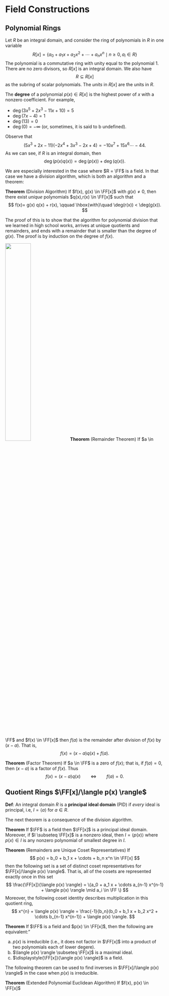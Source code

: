 
# Field Constructions


##  Polynomial Rings

Let $R$ be an integral domain, and consider the ring of polynomials in $R$ in one variable
$$
R[x] = \{ a_0 + a_1 x + a_2 x^2 + \cdots + a_n x^n \mid n \ge 0, a_i \in R\}
$$
The polynomial is a commutative ring with unity equal to the polynomial 1. There are no zero divisors, so $R[x]$ is an integral domain. We also have
$$
R \subseteq R[x]
$$
as the subring of scalar polynomials. The *units* in $R[x]$ are the units in $R$.

The **degree** of a polynomial $p(x) \in R[x]$ is the highest power of $x$ with a nonzero coefficient. For example,

* $\deg(3 x^5 + 2 x^3 - 11 x + 10) = 5$
* $\deg(7x -4 ) = 1$
* $\deg(13) = 0$
* $\deg(0) = -\infty$ (or, sometimes, it is said to b undefined).

Observe that
$$
(5 x^3 + 2 x - 11)(-2 x^4 + 3 x^3 -2x + 4) = -10 x^7 + 15 x^6  \cdots - 44.
$$
As we can see, if $R$ is an integral domain, then
$$
\deg(p(x)q(x)) = \deg(p(x))+\deg(q(x)).
$$



We are especially interested in the case where $R = \FF$ is a field. In that case we have a division algorithm, which is both an algorithm and a theorem:

**Theorem** (Division Algorithm) If $f(x), g(x) \in \FF[x]$ with $g(x) \not = 0$, then there exist *unique* polynomials $q(x),r(x) \in \FF[x]$ such that
$$
f(x)= g(x) q(x) + r(x), \qquad \hbox{with}\quad \deg(r(x)) < \deg(g(x)).
$$

The proof of this is to show that the algorithm for polynomial division that we learned in high school works, arrives at unique quotients and remainders, and ends with a remainder that is smaller than the degree of $g(x)$. The proof is by induction on the degree of $f(x)$.

![](images/divisionalgo.png){width=40%}
**Theorem** (Remainder Theorem) If $a \in \FF$ and $f(x) \in \FF[x]$ then $f(a)$ is the remainder after division of $f(x)$ by $(x-a)$.  That is,
$$
f(x) = (x-a)q(x) + f(a).
$$

**Theorem** (Factor Theorem) If $a \in \FF$ is a zero of $f(x)$; that is, if $f(a) = 0$, then $(x-a)$ is a factor of $f(x)$. Thus
$$
f(x) = (x-a)q(x) \qquad \Longleftrightarrow \qquad f(a) = 0.
$$

## Quotient Rings $\FF[x]/\langle p(x) \rangle$

**Def**: An integral domain $R$ is a **principal ideal domain** (PID) if *every* ideal is principal, i.e, $I = \langle a \rangle$ for $a \in R$.

The next theorem is a consequence of the division algorithm.

**Theorem** If $\FF$ is a field then $\FF[x]$ is a principal ideal domain. Moreover, if $I \subseteq \FF[x]$ is a nonzero ideal, then $I = \langle p(x) \rangle$ where $p(x) \in I$ is any nonzero polynomial of smallest degree in $I$.

**Theorem** (Remainders are Unique Coset Representatives) If 
$$
p(x) = b_0 + b_1 x + \cdots + b_n x^n \in \FF[x]
$$
then the following set is a set of distinct coset representatives for $\FF[x]/\langle p(x) \rangle$. That is, all of the cosets are represented exactly once in this set
$$
\frac{\FF[x]}{\langle p(x) \rangle} =
\{a_0 + a_1 x + \cdots a_{n-1} x^{n-1} + \langle p(x) \rangle \mid a_i \in \FF \}
$$
Moreover, the following coset identity describes multiplication in this quotient ring,
$$
x^{n} + \langle p(x) \rangle 
=
\frac{-1}{b_n}(b_0 + b_1 x + b_2 x^2 + \cdots b_{n-1} x^{n-1}) + \langle p(x) \rangle.
$$

**Theorem** If $\FF$ is a field and $p(x) \in \FF[x]$, then the following are equivalent:"

a. $p(x)$ is irreducible (i.e., it does not factor in $\FF[x]$ into a product of two polynomials each of lower degere).
b. $\langle p(x) \rangle \subseteq \FF[x]$ is a maximal ideal.
c. $\displaystyle{\FF[x]}{\angle p(x) \rangle}$ is a field.

The following theorem can be used to find inverses in $\FF[x]/\langle p(x) \rangle$ in the case when $p(x)$ is irreducible.

**Theorem** (Extended Polynomial Euclidean Algorithm) If $f(x), p(x) \in \FF[x]$ 